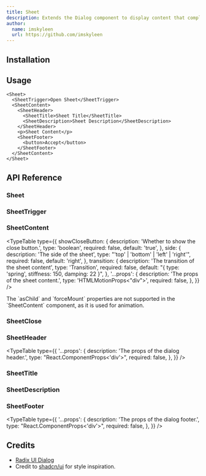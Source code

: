 ```yaml
---
title: Sheet
description: Extends the Dialog component to display content that complements the main content of the screen.
author:
  name: imskyleen
  url: https://github.com/imskyleen
---
```


<ComponentPreview name="demo-components-radix-sheet" />

## Installation

<ComponentInstallation name="components-radix-sheet" />

## Usage

```tsx
<Sheet>
  <SheetTrigger>Open Sheet</SheetTrigger>
  <SheetContent>
    <SheetHeader>
      <SheetTitle>Sheet Title</SheetTitle>
      <SheetDescription>Sheet Description</SheetDescription>
    </SheetHeader>
    <p>Sheet Content</p>
    <SheetFooter>
      <button>Accept</button>
    </SheetFooter>
  </SheetContent>
</Sheet>
```

## API Reference

### Sheet

<div className="flex flex-col gap-2">
<ExternalLink
  href="https://animate-ui.com/docs/primitives/radix/sheet#sheet"
  text="Animate UI API Reference - Sheet Primitive"
/>

<ExternalLink
  href="https://www.radix-ui.com/primitives/docs/components/dialog#root"
  text="Radix UI API Reference - Dialog.Root"
/>
</div>

### SheetTrigger

<div className="flex flex-col gap-2">
<ExternalLink
  href="https://animate-ui.com/docs/primitives/radix/sheet#sheettrigger"
  text="Animate UI API Reference - SheetTrigger Primitive"
/>

<ExternalLink
  href="https://www.radix-ui.com/primitives/docs/components/dialog#trigger"
  text="Radix UI API Reference - Dialog.Trigger"
/>
</div>

### SheetContent

<div className="flex flex-col gap-2">
<ExternalLink
  href="https://animate-ui.com/docs/primitives/radix/sheet#sheetcontent"
  text="Animate UI API Reference - SheetContent Primitive"
/>

<ExternalLink
  href="https://www.radix-ui.com/primitives/docs/components/dialog#content"
  text="Radix UI API Reference - Dialog.Content"
/>
</div>

<TypeTable
  type={{
    showCloseButton: {
      description: 'Whether to show the close button.',
      type: 'boolean',
      required: false,
      default: 'true',
    },
    side: {
      description: 'The side of the sheet',
      type: "'top' | 'bottom' | 'left' | 'right'",
      required: false,
      default: 'right',
    },
    transition: {
      description: 'The transition of the sheet content',
      type: 'Transition',
      required: false,
      default: "{ type: 'spring', stiffness: 150, damping: 22 }",
    },
    '...props': {
      description: 'The props of the sheet content.',
      type: 'HTMLMotionProps<"div">',
      required: false,
    },
  }}
/>

<Callout type="info">
  The `asChild` and `forceMount` properties are not supported in the
  `SheetContent` component, as it is used for animation.
</Callout>

### SheetClose

<div className="flex flex-col gap-2">
<ExternalLink
  href="https://animate-ui.com/docs/primitives/radix/sheet#sheetclose"
  text="Animate UI API Reference - SheetClose Primitive"
/>

<ExternalLink
  href="https://www.radix-ui.com/primitives/docs/components/dialog#close"
  text="Radix UI API Reference - Dialog.Close"
/>
</div>

### SheetHeader

<ExternalLink
  href="https://animate-ui.com/docs/primitives/radix/sheet#sheetheader"
  text="Animate UI API Reference - SheetHeader Primitive"
/>

<TypeTable
  type={{
    '...props': {
      description: 'The props of the dialog header.',
      type: "React.ComponentProps<'div'>",
      required: false,
    },
  }}
/>

### SheetTitle

<div className="flex flex-col gap-2">
<ExternalLink
  href="https://animate-ui.com/docs/primitives/radix/sheet#sheettitle"
  text="Animate UI API Reference - SheetTitle Primitive"
/>

<ExternalLink
  href="https://www.radix-ui.com/primitives/docs/components/dialog#title"
  text="Radix UI API Reference - Dialog.Title"
/>
</div>

### SheetDescription

<div className="flex flex-col gap-2">
<ExternalLink
  href="https://animate-ui.com/docs/primitives/radix/sheet#sheetdescription"
  text="Animate UI API Reference - SheetDescription Primitive"
/>

<ExternalLink
  href="https://www.radix-ui.com/primitives/docs/components/dialog#description"
  text="Radix UI API Reference - Dialog.Description"
/>
</div>

### SheetFooter

<ExternalLink
  href="https://animate-ui.com/docs/primitives/radix/sheet#sheetfooter"
  text="Animate UI API Reference - SheetFooter Primitive"
/>

<TypeTable
  type={{
    '...props': {
      description: 'The props of the dialog footer.',
      type: "React.ComponentProps<'div'>",
      required: false,
    },
  }}
/>

## Credits

- [Radix UI Dialog](https://www.radix-ui.com/primitives/docs/components/dialog)
- Credit to [shadcn/ui](https://ui.shadcn.com/docs/components/sheet) for style inspiration.
